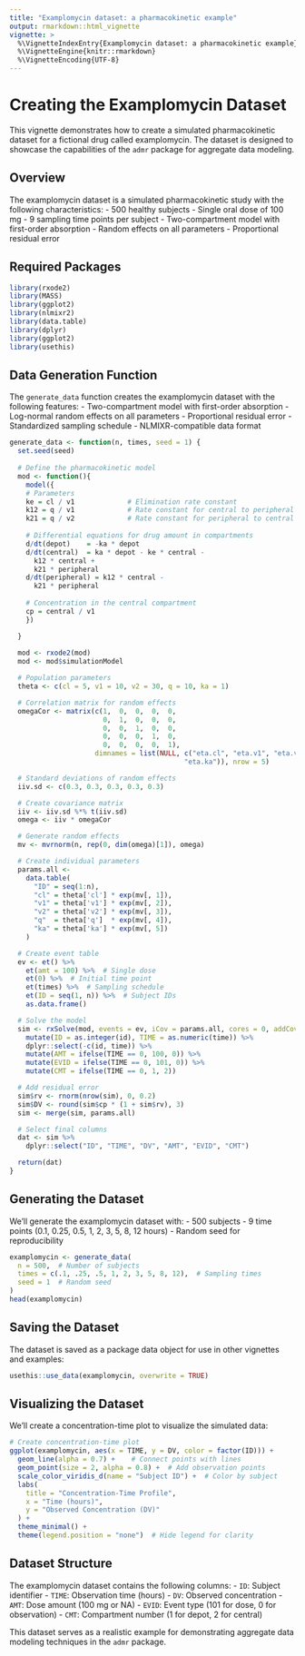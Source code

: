 ```yaml
---
title: "Examplomycin dataset: a pharmacokinetic example"
output: rmarkdown::html_vignette
vignette: >
  %\VignetteIndexEntry{Examplomycin dataset: a pharmacokinetic example}
  %\VignetteEngine{knitr::rmarkdown}
  %\VignetteEncoding{UTF-8}
---
```


# Creating the Examplomycin Dataset

This vignette demonstrates how to create a simulated pharmacokinetic dataset for a fictional drug called examplomycin. The dataset is designed to showcase the capabilities of the `admr` package for aggregate data modeling.

## Overview

The examplomycin dataset is a simulated pharmacokinetic study with the following characteristics:
- 500 healthy subjects
- Single oral dose of 100 mg
- 9 sampling time points per subject
- Two-compartment model with first-order absorption
- Random effects on all parameters
- Proportional residual error

## Required Packages

```r
library(rxode2)
library(MASS)
library(ggplot2)
library(nlmixr2)
library(data.table)
library(dplyr)
library(ggplot2)
library(usethis)
```

## Data Generation Function

The `generate_data` function creates the examplomycin dataset with the following features:
- Two-compartment model with first-order absorption
- Log-normal random effects on all parameters
- Proportional residual error
- Standardized sampling schedule
- NLMIXR-compatible data format

```r
generate_data <- function(n, times, seed = 1) {
  set.seed(seed)
  
  # Define the pharmacokinetic model
  mod <- function(){
    model({
    # Parameters
    ke = cl / v1             # Elimination rate constant
    k12 = q / v1             # Rate constant for central to peripheral transfer
    k21 = q / v2             # Rate constant for peripheral to central transfer
    
    # Differential equations for drug amount in compartments
    d/dt(depot)    = -ka * depot
    d/dt(central)  = ka * depot - ke * central - 
      k12 * central + 
      k21 * peripheral
    d/dt(peripheral) = k12 * central - 
      k21 * peripheral
    
    # Concentration in the central compartment
    cp = central / v1
    })

  }
  
  mod <- rxode2(mod)
  mod <- mod$simulationModel

  # Population parameters
  theta <- c(cl = 5, v1 = 10, v2 = 30, q = 10, ka = 1)

  # Correlation matrix for random effects
  omegaCor <- matrix(c(1,  0,  0,  0,  0,
                       0,  1,  0,  0,  0,
                       0,  0,  1,  0,  0,
                       0,  0,  0,  1,  0,
                       0,  0,  0,  0,  1), 
                     dimnames = list(NULL, c("eta.cl", "eta.v1", "eta.v2", "eta.q", 
                                           "eta.ka")), nrow = 5)

  # Standard deviations of random effects
  iiv.sd <- c(0.3, 0.3, 0.3, 0.3, 0.3)

  # Create covariance matrix
  iiv <- iiv.sd %*% t(iiv.sd)
  omega <- iiv * omegaCor

  # Generate random effects
  mv <- mvrnorm(n, rep(0, dim(omega)[1]), omega)

  # Create individual parameters
  params.all <-
    data.table(
      "ID" = seq(1:n),
      "cl" = theta['cl'] * exp(mv[, 1]),
      "v1" = theta['v1'] * exp(mv[, 2]),
      "v2" = theta['v2'] * exp(mv[, 3]),
      "q"  = theta['q']  * exp(mv[, 4]),
      "ka" = theta['ka'] * exp(mv[, 5])
    )

  # Create event table
  ev <- et() %>%
    et(amt = 100) %>%  # Single dose
    et(0) %>%  # Initial time point
    et(times) %>%  # Sampling schedule
    et(ID = seq(1, n)) %>%  # Subject IDs
    as.data.frame()

  # Solve the model
  sim <- rxSolve(mod, events = ev, iCov = params.all, cores = 0, addCov = T) %>%
    mutate(ID = as.integer(id), TIME = as.numeric(time)) %>%
    dplyr::select(-c(id, time)) %>%
    mutate(AMT = ifelse(TIME == 0, 100, 0)) %>%
    mutate(EVID = ifelse(TIME == 0, 101, 0)) %>%
    mutate(CMT = ifelse(TIME == 0, 1, 2))

  # Add residual error
  sim$rv <- rnorm(nrow(sim), 0, 0.2)
  sim$DV <- round(sim$cp * (1 + sim$rv), 3)
  sim <- merge(sim, params.all)

  # Select final columns
  dat <- sim %>%
    dplyr::select("ID", "TIME", "DV", "AMT", "EVID", "CMT")

  return(dat)
}
```

## Generating the Dataset

We'll generate the examplomycin dataset with:
- 500 subjects
- 9 time points (0.1, 0.25, 0.5, 1, 2, 3, 5, 8, 12 hours)
- Random seed for reproducibility

```r
examplomycin <- generate_data(
  n = 500,  # Number of subjects
  times = c(.1, .25, .5, 1, 2, 3, 5, 8, 12),  # Sampling times
  seed = 1  # Random seed
)
head(examplomycin)
```

## Saving the Dataset

The dataset is saved as a package data object for use in other vignettes and examples:

```r
usethis::use_data(examplomycin, overwrite = TRUE)
```

## Visualizing the Dataset

We'll create a concentration-time plot to visualize the simulated data:

```r
# Create concentration-time plot
ggplot(examplomycin, aes(x = TIME, y = DV, color = factor(ID))) +
  geom_line(alpha = 0.7) +    # Connect points with lines
  geom_point(size = 2, alpha = 0.8) +  # Add observation points
  scale_color_viridis_d(name = "Subject ID") +  # Color by subject
  labs(
    title = "Concentration-Time Profile",
    x = "Time (hours)",
    y = "Observed Concentration (DV)"
  ) +
  theme_minimal() +
  theme(legend.position = "none")  # Hide legend for clarity
```

## Dataset Structure

The examplomycin dataset contains the following columns:
- `ID`: Subject identifier
- `TIME`: Observation time (hours)
- `DV`: Observed concentration
- `AMT`: Dose amount (100 mg or NA)
- `EVID`: Event type (101 for dose, 0 for observation)
- `CMT`: Compartment number (1 for depot, 2 for central)

This dataset serves as a realistic example for demonstrating aggregate data modeling techniques in the `admr` package.

